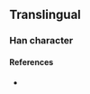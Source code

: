 {{character info}}
==Translingual==

===Han character===
{{Han char|rn=96|rad=玉|as=12|sn=16|four=|canj=MGJIP|ids=⿰𤣩惠}}

====References====
* {{Han ref|kx=0742.251|hdz=21137.031|uh=74A4|ud=29860}}